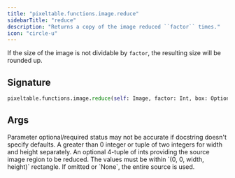```yaml
---
title: "pixeltable.functions.image.reduce"
sidebarTitle: "reduce"
description: "Returns a copy of the image reduced ``factor`` times."
icon: "circle-u"
---
```

If the size of the image is not dividable by `factor`, the resulting size will be rounded up.


## Signature

```python
pixeltable.functions.image.reduce(self: Image, factor: Int, box: Optional[Json]) -> Image
```

## Args

<Note>
Parameter optional/required status may not be accurate if docstring doesn't specify defaults.
</Note>

<ParamField path="factor" type="Int" required>
  A greater than 0 integer or tuple of two integers for width and height separately.


</ParamField>

<ParamField path="box" type="Optional[Json]" required>
  An optional 4-tuple of ints providing the source image region to be reduced. The values must be within `(0, 0, width, height)` rectangle. If omitted or `None`, the entire source is used.


</ParamField>

